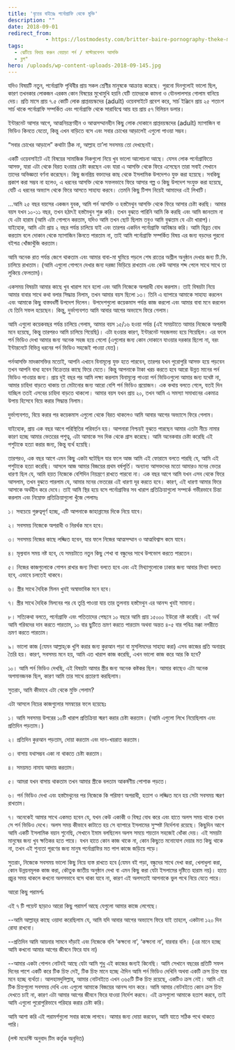 ```yaml
---
title: 'বৃত্তের বাইরেঃ পর্নোগ্রাফি থেকে মুক্তি'
description: ""
date: 2018-09-01
redirect_from: 
            - https://lostmodesty.com/britter-baire-pornography-theke-mukti/
tags: 
  - ঝেটিয়ে বিদায় করুন বেয়াড়া পর্ন / মাস্টারবেশন আসক্তি
  - ব্লগ"
hero: /uploads/wp-content-uploads-2018-09-145.jpg
---
```

যদিও বিষয়টি নতুন, পর্নোগ্রাফি পৃথিবীর প্রায় সকল শ্রেণীর মানুষকে আক্রান্ত করেছে। পুরনো দিনগুলোই ভালো ছিল, কারণ তখনকার লোকজন এরকম কোন বিষয়ের মুখোমুখি হয়নি যেটি তাদেরকে কামনা ও যৌনলালসার গোলাম বানিয়ে দেয়। প্রতি মাসে প্রায় ৭.৫ কোটি লোক প্রাপ্তবয়স্কদের (adult) ওয়েবসাইটে প্রবেশ করে, সার্চ ইঞ্জিনে প্রায় ২৫ শতাংশ সার্চ থাকে পর্নোগ্রাফি সম্পর্কিত এবং পর্নোগ্রাফি থেকে সারাবিশ্বে আয় হয় প্রায় ৫৭ বিলিয়ন ডলার।

ইন্টারনেট আসার আগে, আত্মনিয়ন্ত্রণহীন ও আত্মসম্মানহীন কিছু লোক দোকানে প্রাপ্তবয়স্কদের (adult) ম্যাগাজিন বা ভিডিও কিনতে যেতো, কিন্তু এখন বাড়িতে বসে এবং সবার চোখের আড়ালেই এগুলো পাওয়া সম্ভব।

“সবার চোখের আড়ালে” কথাটা ঠিক না, আল্লাহ তা’লা সবসময় তো দেখছেনই।

একটি ওয়েবসাইটে এই বিষয়ের সামাজিক দিকগুলো নিয়ে খুব ভালো আলোচনা আছে। যেসব লোক পর্নোগ্রাফিতে আসক্ত, যারা এটা থেকে বিরত হওয়ার চেষ্টা করছেন এবং যারা এ আসক্তি থেকে ফিরে এসেছেন তারা সবাই সেখানে তাদের অভিজ্ঞতা বর্ণনা করেছেন। কিছু জনপ্রিয় বক্তাদের কাছ থেকে ইসলামিক উপদেশও যুক্ত করা হয়েছে। সবকিছু প্রকাশ করা সম্ভব না হলেও, এ ধরনের আসক্তি থেকে সফলভাবে ফিরে আসার গল্প ও কিছু উপদেশ সংযুক্ত করা হয়েছে, যেটি এ ধরনের অভ্যাস থেকে ফিরে আসতে সাহায্য করবে। তেমনি কিছু টিপস নিয়েই আমাদের এই লিখাটি।

...আমি ২৫ বছর বয়সের একজন যুবক, আমি পর্ন আসক্তি ও হস্তমৈথুন আসক্তি থেকে ফিরে আসার চেষ্টা করছি। আমার বয়স যখন ১০-১১ বছর, তখন হঠাৎই হস্তমৈথুন শুরু করি। তখন বুঝতে পারিনি আমি কি করছি এবং আমি জানতাম না যে এটা হারাম (আমি এটা গোপনে করতাম, যদিও আমি তখন ছোট ছিলাম তবুও আমি বুঝতাম যে এটা খারাপ)। যাইহোক, আমি এটা প্রায় ২ বছর পর্যন্ত চালিয়ে যাই এবং তারপর একদিন পর্নোগ্রাফি আবিষ্কার করি। আমি বিব্রত বোধ করতাম বলে দোকান থেকে ম্যাগাজিন কিনতে পারতাম না, তাই আমি পর্নোগ্রাফি সম্পর্কিত বিষয় এর জন্য বড়দের পুরনো বইপত্র খোঁজাখুঁজি করতাম।

আমি অনেক রাত পর্যন্ত জেগে থাকতাম এবং আমার বাবা-মা ঘুমিয়ে পড়লে শেষ রাতের অশ্লীল অনুষ্ঠান দেখার জন্য টি.ভি. চালিয়ে রাখতাম। (আমি এগুলো গোপনে দেখার জন্য দরজা ভিড়িয়ে রাখতাম এবং কেউ আসার শব্দ পেলে সাথে সাথে তা লুকিয়ে ফেলতাম)।

একসময় বিষয়টা আমার কাছে খুব খারাপ মনে হলো এবং আমি নিজেকে অপরাধী বোধ করলাম। তাই বিষয়টা নিয়ে আমার বাবার সাথে কথা বলার সিদ্ধান্ত নিলাম, তখন আমার বয়স ছিলো ১৩। তিনি এ ব্যাপারে আমাকে সাহায্য করলেন এবং আমাকে কিছু বাস্তবধর্মী উপদেশ দিলেন। উপদেশগুলো কয়েকমাস পর্যন্ত কাজ করলো এবং আমার বাবা মনে করলেন যে তিনি সফল হয়েছেন। কিন্তু, দুর্ভাগ্যবশত আমি আবার আগের অভ্যাসে ফিরে গেলাম।

আমি এগুলো কয়েকবছর পর্যন্ত চালিয়ে গেলাম, আমার বয়স ১৫/১৬ হওয়া পর্যন্ত (এই সময়টাতে আমার নিজেকে অপরাধী মনে হয়েছে, কিন্তু তারপরও আমি চালিয়ে গিয়েছি)। এটা হওয়ার কারণ, ইন্টারনেট সহজলভ্য হয়ে গিয়েছিল। এর ফলে পর্ন ভিডিও দেখা আমার জন্য অনেক সহজ হয়ে গেলো (এগুলোর জন্য কোন দোকানে যাওয়ার দরকার ছিলো না, বরং ইন্টারনেটে বিভিন্ন ধরনের পর্ন ভিডিও সহজেই পাওয়া যেত)।

পর্নআসক্তি মাদকাসক্তির মতোই, আপনি এখানে বিনামূল্যে যুক্ত হতে পারবেন, তারপর যখন পুরোপুরি আসক্ত হয়ে পড়বেন তখন আপনি বাধ্য হবেন বিক্রেতার কাছে ফিরে যেতে। কিন্তু আপনাকে টাকা খরচ করতে হবে আরো উন্নত মানের পর্ন ভিডিও পাওয়ার জন্য। প্রায় দুই বছর পর আমি লক্ষ্য করলাম বিনামূল্যে পাওয়া পর্ন ভিডিওগুলো আমার জন্য যথেষ্ট না, আমার চাহিদা বাড়তে থাকায় তা মেটানোর জন্য আরো বেশি পর্ন ভিডিও প্রয়োজন। এক কথায় বলতে গেলে, যতই দিন যাচ্ছিল ততই এসবের চাহিদা বাড়তে থাকলো। আমার বয়স যখন প্রায় ২০, তখন আমি এ সমস্যা সমাধানের একমাত্র উপায় হিসেবে বিয়ে করার সিদ্ধান্ত নিলাম।

দুর্ভাগ্যবশত, বিয়ে করার পর কয়েকমাস এগুলো থেকে বিরত থাকলেও আমি আবার আগের অভ্যাসে ফিরে গেলাম।

যাইহোক, প্রায় এক বছর আগে পরিস্থিতির পরিবর্তন হয়। আপনারা নিশ্চয়ই বুঝতে পারছেন আমার এতটা নীচে নামার কারণ হচ্ছে আমার ভেতরের পশুত্ব, এটা আমাকে সব দিক থেকে গ্রাস করেছে। আমি অনেকবার চেষ্টা করেছি এই পশুটাকে হত্যা করার জন্য, কিন্তু ব্যর্থ হয়েছি।

তারপরও, এক বছর আগে এমন কিছু একটা ঘটেছিল যার ফলে আজ আমি এই ফোরামে বলতে পারছি যে, আমি এই পশুটাকে হত্যা করেছি। আসলে আজ আমার বিজয়ের প্রথম বর্ষপূর্তি। অন্যান্য আসক্তদের মতো আমারও মনের ভেতর ধারণা ছিল যে, আমি হয়ত নিজেকে বেশিদিন নিয়ন্ত্রণে রাখতে পারবো না। এক বছর আগে আমি যখন এসব থেকে ফিরে আসলাম, তখন বুঝতে পারলাম যে, আমার মনের ভেতরের এই ধারণা দূর করতে হবে। কারণ, এই ধারণা আমার ফিরে আসাকে অর্থহীন করে দেবে। তাই আমি স্থির হয়ে বসে পর্নোগ্রাফির সব খারাপ প্রতিক্রিয়াগুলো সম্পর্কে গভীরভাবে চিন্তা করলাম এবং নিম্নোক্ত প্রতিক্রিয়াগুলো খুঁজে পেলামঃ

১। সবচেয়ে গুরুত্বপূর্ণ হচ্ছে, এটি আপনাকে জাহান্নামের দিকে নিয়ে যাবে।

২। সবসময় নিজেকে অপরাধী ও নিরর্থক মনে হবে।

৩। সবসময় নিজের কাছে লজ্জিত হবেন, যার ফলে নিজের আত্মসম্মান ও আত্মবিশ্বাস কমে যাবে।

৪। মূল্যবান সময় নষ্ট হবে, যে সময়টাতে নতুন কিছু শেখা বা বন্ধুদের সাথে উপভোগ করতে পারতেন।

৫। নিজের কাজগুলোকে গোপন রাখার জন্য মিথ্যা বলতে হবে এবং এই মিথ্যাগুলোকে ঢাকার জন্য আবার মিথ্যা বলতে হবে, এভাবে চলতেই থাকবে।

৬। স্ত্রীর সাথে দৈহিক মিলন খুবই অস্বাভাবিক মনে হবে।

৭। স্ত্রীর সাথে দৈহিক মিলনের পর যে তৃপ্তি পাওয়া যায় তার তুলনায় হস্তমৈথুন এর আনন্দ খুবই সামান্য।

৮। সত্যিকথা বলতে, পর্নোগ্রাফি এবং পতিতাদের পেছনে ১০ বছরে আমি প্রায় ১৫০০০ ইউরো নষ্ট করেছি। এই অর্থ আমি গরিবদের দান করতে পারতাম, ১০ বার ছুটিতে ভ্রমণ করতে পারতাম অথবা অন্তত ৪-৫ বার পবিত্র মক্কা নগরীতে ভ্রমণ করতে পারতাম।

৯। ভালো কাজ (যেমন আল্লাহ্‌কে খুশি করার জন্য কুরআন পড়া বা মুসলিমদের সাহায্য করা) এসব কাজের প্রতি অনাগ্রহ তৈরি হয়। কারণ, সবসময় মনে হয়, আমি এত খারাপ কাজ করেছি, এখন ভালো কাজ করে আর কি হবে?

১০। আমি পর্ন ভিডিও দেখছি, এই বিষয়টা আমার স্ত্রীর জন্য অনেক কষ্টকর ছিল। আমার কাছেও এটা অনেক অপমানজনক ছিল, কারণ আমি তার সাথে প্রতারণা করছিলাম।

সুতরাং, আমি কীভাবে এটা থেকে মুক্তি পেলাম?

এটা আসলে নিচের কাজগুলোর সমন্বয়ের ফলে হয়েছেঃ

১। আমি সবসময় উপরের ১০টি খারাপ প্রতিক্রিয়া স্মরণ করার চেষ্টা করতাম। (আমি এগুলো লিখে নিয়েছিলাম এবং প্রতিদিন পড়তাম।)

২। প্রতিদিন কুরআন পড়তাম, দোয়া করতাম এবং দান-খয়রাত করতাম।

৩। বাসায় যথাসম্ভব একা না থাকতে চেষ্টা করতাম।

৪। সময়মত নামায আদায় করতাম।

৫। আমরা যখন বাসায় থাকতাম তখন আমার স্ত্রীকে বলতাম আকর্ষণীয় পোশাক পড়তে।

৬। পর্ন ভিডিও দেখা এবং হস্তমৈথুনের পর নিজেকে কি পরিমাণ অপরাধী, হতাশ ও লজ্জিত মনে হয় সেটা সবসময় স্মরণ রাখতাম।

৭। অনেকেই আমার সাথে একমত হবেন যে, যখন কেউ একাকী ও বিষণ্ণ বোধ করে এবং হাতে অলস সময় থাকে তখন সে পর্ন ভিডিও দেখে। অলস সময় কীভাবে কাটাতে হয় সে ব্যাপারে ইসলামের সুস্পষ্ট নির্দেশনা রয়েছে। কিছুদিন আগে আমি একটি ইসলামিক বয়ান শুনেছি, সেখানে ইমাম বলছিলেন অলস সময়ে শয়তান সহজেই ধোঁকা দেয়। এই সময়টা মানুষের জন্য খুব ক্ষতিকর হতে পারে। যখন হাতে কোন কাজ থাকে না, কোন কিছুতে মনোযোগ দেয়ার মত কিছু থাকে না, তখন এই শুন্যতা পূরণের জন্য মানুষ পর্নোগ্রাফির মত পাপ কাজে জড়িয়ে পড়ে।

সুতরাং, নিজেকে সবসময় ভালো কিছু নিয়ে ব্যস্ত রাখতে হবে (যেমন বই পড়া, বন্ধুদের সাথে দেখা করা, খেলাধুলা করা, কোন উন্নয়নমূলক কাজ করা, কৌতুক জাতীয় অনুষ্ঠান দেখা বা এমন কিছু করা যেটা ইসলামের দৃষ্টিতে হারাম নয়)। হাতে প্রচুর সময় থাকলে কখনো অলসভাবে বসে থাকা যাবে না, কারণ এই অলসতাই আপনাকে ভুল পথে নিয়ে যেতে পারে।

আরো কিছু পরামর্শঃ

এই ৭ টি পয়েন্ট ছাড়াও আরো কিছু পরামর্শ আছে যেগুলো আমার কাজে লেগেছে।

\--আমি আল্লাহ্‌র কাছে ওয়াদা করেছিলাম যে, আমি যদি আবার আগের অভ্যাসে ফিরে যাই তাহলে, একটানা ১২০ দিন রোযা রাখবো।

\--প্রতিদিন আমি আয়নার সামনে দাঁড়াই এবং নিজেকে বলি ‘কক্ষনো না’, ‘কক্ষনো না’, বারবার বলি। (এর মানে হচ্ছে আমি কখনো আমার আগের জীবনে ফিরে যাব না)

\--আমার একটা গোপন নোটবই আছে যেটা আমি শুধু এই কাজের জন্যই কিনেছি। আমি সেখানে বছরের প্রতিটি সফল দিনের পাশে একটি করে টিক চিহ্ন দেই, টিক চিহ্ন মানে হচ্ছে ঐদিন আমি পর্ন ভিডিও দেখিনি অথবা একটি ক্রস চিহ্ন যার মনে হচ্ছে ব্যর্থতা। আলহামদুলিল্লাহ্‌, আমার নোটবইতে এখন ৩৬৫টি টিক চিহ্ন রয়েছে, একটিও ক্রস নেই। আমি এই টিক চিহ্নগুলো সবসময় দেখি এবং এগুলো আমাকে বিজয়ের আনন্দ দান করে। আমি আমার নোটবইতে কোন ক্রস চিহ্ন দেখতে চাই না, কারণ এটা আমার আগের জীবনে ফিরে যাওয়া নির্দেশ করবে। এই ক্রসগুলো আমাকে হতাশ করবে, তাই আমি এগুলো পুরোপুরিভাবে পরিহার করার চেষ্টা করি।

আমি আশা করি এই পরামর্শগুলো সবার কাজে লাগবে। আমার জন্য দোয়া করবেন, আমি যাতে সঠিক পথে থাকতে পারি।

(লস্ট মডেস্টি অনুবাদ টিম কর্তৃক অনূদিত)
